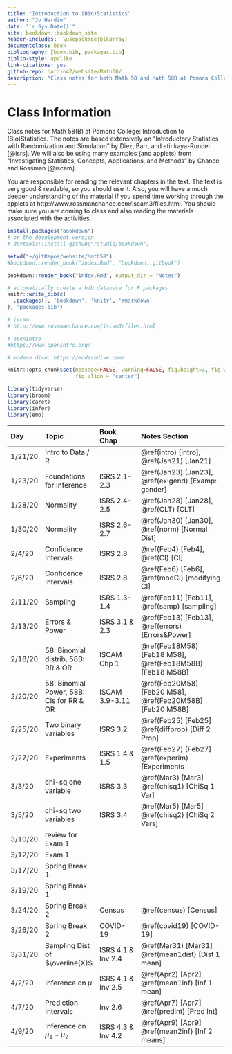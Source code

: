 ```yaml
--- 
title: "Introduction to (Bio)Statistics"
author: "Jo Hardin"
date: "`r Sys.Date()`"
site: bookdown::bookdown_site
header-includes:  \usepackage{blkarray}
documentclass: book
bibliography: [book.bib, packages.bib]
biblio-style: apalike
link-citations: yes
github-repo: hardin47/website/Math58/
description: "Class notes for both Math 58 and Math 58B at Pomona College: Introduction to Statistics and Introduction to Biostatistics.  The notes are based extensively Introductory Statistics with Randomization and Simulation by Diez, Barr, and Cetinkaya-Rundel."
---
```



# Class Information {-}

Class notes for Math 58(B) at Pomona College: Introduction to (Bio)Statistics.  The notes are based extensively on "Introductory Statistics with Randomization and Simulation" by Diez, Barr, and \c{C}etinkaya-Rundel [@isrs].  We will also be using many examples (and applets) from "Investigating Statistics, Concepts, Applications, and Methods" by Chance and Rossman [@iscam].


You are responsible for reading the relevant chapters in the text.  The text is very good & readable, so you should use it.  Also, you will have a much deeper understanding of the material if you spend time working through the applets at http://www.rossmanchance.com/iscam3/files.html.  You should make sure you are coming to class and also reading the materials associated with the activities. 

```r
install.packages("bookdown")
# or the development version
# devtools::install_github("rstudio/bookdown")

setwd("~/gitRepos/website/Math58")
#bookdown::render_book("index.Rmd", "bookdown::gitbook")

bookdown::render_book("index.Rmd", output_dir = "Notes")
```


```r
# automatically create a bib database for R packages
knitr::write_bib(c(
  .packages(), 'bookdown', 'knitr', 'rmarkdown'
), 'packages.bib')
```



```r
# iscam
# http://www.rossmanchance.com/iscam3/files.html

# openintro
#https://www.openintro.org/

# modern dive: https://moderndive.com/
```


```r
knitr::opts_chunk$set(message=FALSE, warning=FALSE, fig.height=3, fig.width=5, 
                      fig.align = "center")

library(tidyverse)
library(broom)
library(caret)
library(infer)
library(emo)
```

| Day    	| Topic     	|  Book Chap   	|   Notes Section |
|:-------	|:------------|:---------	|:--------------------	|
| 1/21/20 	| Intro to Data / R |  | \@ref(intro) [intro],  \@ref(Jan21) [Jan21]|
| 1/23/20	| Foundations for Inference | ISRS 2.1-2.3 |  \@ref(Jan23) [Jan23], \@ref(ex:gend)  [Examp: gender] |
| 1/28/20	| Normality | ISRS 2.4-2.5 |  \@ref(Jan28) [Jan28], \@ref(CLT)  [CLT] |
| 1/30/20	| Normality | ISRS 2.6-2.7 |  \@ref(Jan30) [Jan30], \@ref(norm)  [Normal Dist] |
| 2/4/20	| Confidence Intervals | ISRS 2.8 |  \@ref(Feb4) [Feb4], \@ref(CI)  [CI] |
| 2/6/20	| Confidence Intervals | ISRS 2.8 |  \@ref(Feb6) [Feb6], \@ref(modCI)  [modifying CI] 
| 2/11/20	| Sampling | ISRS 1.3-1.4 |  \@ref(Feb11) [Feb11], \@ref(samp)  [sampling] |
| 2/13/20	| Errors & Power | ISRS 3.1 & 2.3 |  \@ref(Feb13) [Feb13], \@ref(errors) [Errors&Power] |
| 2/18/20	| 58: Binomial distrib, 58B: RR & OR | ISCAM Chp 1 |  \@ref(Feb18M58) [Feb18 M58], \@ref(Feb18M58B) [Feb18 M58B] |
| 2/20/20	| 58: Binomial Power, 58B: CIs for RR & OR| ISCAM 3.9-3.11 |  \@ref(Feb20M58) [Feb20 M58], \@ref(Feb20M58B) [Feb20 M58B] |
| 2/25/20	| Two binary variables | ISRS 3.2 |  \@ref(Feb25) [Feb25] \@ref(diffprop) [Diff 2 Prop] |
| 2/27/20	| Experiments | ISRS 1.4 & 1.5 |  \@ref(Feb27) [Feb27] \@ref(experim) [Experiments|
| 3/3/20	| chi-sq one variable| ISRS 3.3 |  \@ref(Mar3) [Mar3] \@ref(chisq1) [ChiSq 1 Var] |
| 3/5/20	| chi-sq two variables| ISRS 3.4 |  \@ref(Mar5) [Mar5] \@ref(chisq2) [ChiSq 2 Vars] |
| 3/10/20	|review for Exam 1 |  |  |
| 3/12/20	| Exam 1 |   |  |
| 3/17/20	| Spring Break 1|  |   |
| 3/19/20	| Spring Break 1 |  |  |
| 3/24/20	| Spring Break 2 |  Census  | \@ref(census) [Census] |
| 3/26/20	| Spring Break 2 | COVID-19  | \@ref(covid19) [COVID-19] |
| 3/31/20	| Sampling Dist of $\overline{X}$| ISRS 4.1 & Inv 2.4 |  \@ref(Mar31) [Mar31] \@ref(mean1dist) [Dist 1 mean] |
| 4/2/20	| Inference on $\mu$| ISRS 4.1 & Inv 2.5|  \@ref(Apr2) [Apr2] \@ref(mean1inf) [Inf 1 mean] |
| 4/7/20	| Prediction Intervals | Inv 2.6 |  \@ref(Apr7) [Apr7] \@ref(predint) [Pred Int] |
| 4/9/20	| Inference on $\mu_1 - \mu_2$| ISRS 4.3 & Inv 4.2|  \@ref(Apr9) [Apr9] \@ref(mean2inf) [Inf 2 means] |


